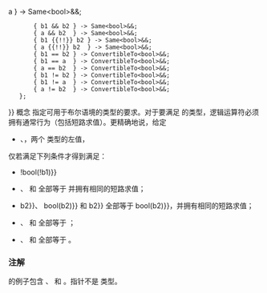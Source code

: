 {{cpp/experimental/ranges/title|Boolean}}
{{cpp/experimental/ranges/concepts/navbar}}
{{ddcl|header=experimental/ranges/concepts|since=ranges|1=
template&lt; class B &gt;
concept bool Boolean =
    Movable&lt;std::decay_t&lt;B&gt;&gt; &amp;&amp;
    requires(const std::remove_reference_t&lt;B&gt;&amp; b1,
             const std::remove_reference_t&lt;B&gt;&amp; b2, const bool a) {
        { b1 }       -&gt; ConvertibleTo&lt;bool&gt;&amp;&amp;;
        { !b1 }      -&gt; ConvertibleTo&lt;bool&gt;&amp;&amp;;
        { b1 &amp;&amp; a }  -&gt; Same&lt;bool&gt;&amp;&amp;;
        { b1 {{!!}} a }  -&gt; Same&lt;bool&gt;&amp;&amp;;
        { b1 &amp;&amp; b2 } -&gt; Same&lt;bool&gt;&amp;&amp;;
        { a &amp;&amp; b2  } -&gt; Same&lt;bool&gt;&amp;&amp;;
        { b1 {{!!}} b2 } -&gt; Same&lt;bool&gt;&amp;&amp;;
        { a {{!!}} b2  } -&gt; Same&lt;bool&gt;&amp;&amp;;
        { b1 == b2 } -&gt; ConvertibleTo&lt;bool&gt;&amp;&amp;;
        { b1 == a  } -&gt; ConvertibleTo&lt;bool&gt;&amp;&amp;;
        { a == b2  } -&gt; ConvertibleTo&lt;bool&gt;&amp;&amp;;
        { b1 != b2 } -&gt; ConvertibleTo&lt;bool&gt;&amp;&amp;;
        { b1 != a  } -&gt; ConvertibleTo&lt;bool&gt;&amp;&amp;;
        { a != b2  } -&gt; ConvertibleTo&lt;bool&gt;&amp;&amp;;
    };
}}
概念 {{tt|Boolean&amp;lt;B&gt;}} 指定可用于布尔语境的类型的要求。对于要满足 {{tt|Boolean}} 的类型，逻辑运算符必须拥有通常行为（包括短路求值）。更精确地说，给定
* {{tt|b1}}、{{tt|b2}}，两个 {{c|const std::remove_reference_t&lt;B&gt;}} 类型的左值，
{{tt|Boolean&amp;lt;B&gt;}} 仅若满足下列条件才得到满足：
* {{c|bool(b1) {{==}} !bool(!b1)}}
* {{c|b1 &amp;&amp; b2}}、{{c|b1 &amp;&amp; bool(b2)}} 和 {{c|bool(b1) &amp;&amp; b2}} 全部等于 {{c|bool(b1) &amp;&amp; bool(b2)}} 并拥有相同的短路求值；
* {{c|b1 {{!!}} b2}}、{{c|b1 {{!!}} bool(b2)}} 和 {{c|bool(b1) {{!!}} b2}} 全部等于 {{c|bool(b1) {{!!}} bool(b2)}}，并拥有相同的短路求值；
* {{c|1=bool(b1 == b2)}}、{{c|1=bool(b1 == bool(b2))}} 和 {{c|1=bool(bool(b1) == b2)}} 全部等于 {{c|1=(bool(b1) == bool(b2))}}；
* {{c|1=bool(b1 != b2)}}、{{c|1=bool(b1 != bool(b2))}} 和 {{c|1=bool(bool(b1) != b2)}} 全部等于 {{c|1=(bool(b1) != bool(b2))}}。

{{cpp/experimental/ranges/equality preservation}}
{{cpp/experimental/ranges/note implicit expression variations}}

===注解===
{{tt|Boolean}} 的例子包含 {{c|bool}}、{{c|std::true_type}} 和 {{c|std::bitset&lt;N&gt;::reference}}。指针不是 {{tt|Boolean}} 类型。

{{cpp/experimental/ranges/note Same deduction}}

{{langlinks|en}}